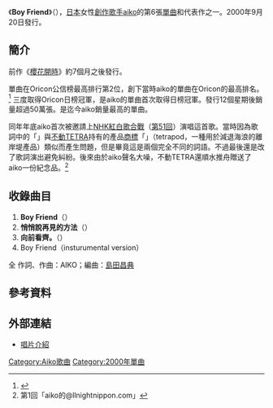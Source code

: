 {{Infobox Single
|Name       = Boy Friend<br />{{lang|ja|ボーイフレンド}}
|Artist     = [[aiko|aiko]]
|Album      = [[夏服|夏服]]
|A-side     = 
|B-side     = 
|Released   = 2000年9月20日
|Format     = 
|Recorded   = 
|Genre      = [[J-POP|J-POP]]
|Length     = 19分22秒
|Label      = [[PONY_CANYON|PONY CANYON]]
|Writer     = [[aiko|AIKO]]
|Producer   = [[島田昌典|島田昌典]]
|Reviews    = 
|Chart position = * 週間最高排行第2位（[[Oricon公信榜|Oricon]]）
* 2000年度年間排行第54位（[[Oricon公信榜|Oricon]]）
|Certification  = 雙白金（[[日本唱片協會|日本唱片協會]]）
|Last single  = [[櫻花開時|櫻花開時]]<br />（2000年）
|This single  = '''Boy Friend'''<br />（2000年）
|Next single  = [[初戀_(aiko單曲)|初戀]]<br />（2001年）
}}
《'''Boy Friend'''》（{{lang-ja|'''ボーイフレンド'''}}），[[日本|日本]]女性[[創作歌手|創作歌手]][[aiko|aiko]]的第6張[[單曲|單曲]]和代表作之一。2000年9月20日發行。

==簡介==
前作《[[櫻花開時|櫻花開時]]》約7個月之後發行。

單曲在Oricon公信榜最高排行第2位，創下當時aiko的單曲在Oricon的最高排名。<ref>{{Cite web |url=http://www.musictvprogram.com/corner-ranking-2000-10-2.html |script-title=ja:2000年10月2日付 シングルチャート TOP10 |accessdate=2011-01-02 |archive-date=2010-12-21 |archive-url=https://web.archive.org/web/20101221143726/http://musictvprogram.com/corner-ranking-2000-10-2.html |dead-url=no }}</ref> 三度取得Oricon日榜冠軍，是aiko的單曲首次取得日榜冠軍。發行12個星期後銷量超過50萬張。是迄今aiko銷量最高的單曲。

同年年底aiko首次被邀請上[[NHK紅白歌合戰|NHK紅白歌合戰]]（[[第51回NHK紅白歌合戰|第51回]]）演唱這首歌。當時因為歌詞中的「{{lang|ja|テトラポッ'''ト'''}}」與[[不動TETRA|不動TETRA]]持有的產品[[商標|商標]]「{{lang|ja|テトラポッ'''ド'''}}」（tetrapod，一種用於減退海浪的離岸堤產品）類似而產生問題，但是畢竟這是兩個完全不同的詞語。不過最後還是改了歌詞演出避免糾紛。後來由於aiko聲名大噪，不動TETRA還順水推舟贈送了aiko一份紀念品。<ref>第1回「aiko的@llnightnippon.com」</ref>

==收錄曲目==
# '''Boy Friend'''（{{lang|ja|ボーイフレンド}}）
# '''悄悄說再見的方法'''（{{lang|ja|密かなさよならの仕方}}）
# '''向前看齊。'''（{{lang|ja|前ならえ。}}）
# Boy Friend（insturumental version）

全 作詞、作曲：AIKO；編曲：[[島田昌典|島田昌典]]　

==參考資料==
{{reflist}}

==外部連結==
*[https://web.archive.org/web/20110908013110/http://hp.ponycanyon.co.jp/pchp/cgi-bin/PCHPM.pl?TRGID=PCHP_SKH_1010&CMD=DSP&DSP_SKHBNG=200000001141&DSP_SKHKETSEQ=001 唱片介紹]

{{Aiko}}

{{DEFAULTSORT:Boy Friend}}
[[Category:Aiko歌曲|Category:Aiko歌曲]]
[[Category:2000年單曲|Category:2000年單曲]]